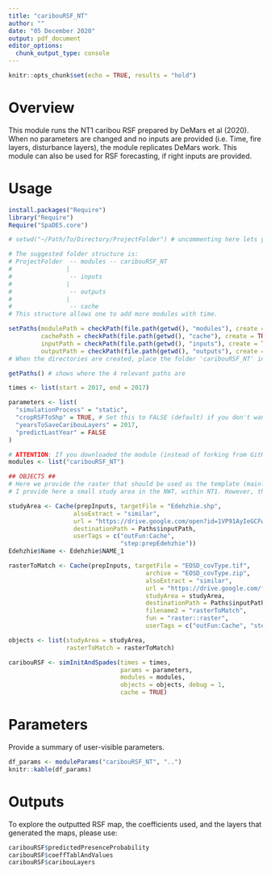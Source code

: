 ```yaml
---
title: "caribouRSF_NT"
author: ""
date: "05 December 2020"
output: pdf_document
editor_options:
  chunk_output_type: console
---
```


```r
knitr::opts_chunk$set(echo = TRUE, results = "hold")
```

# Overview

This module runs the NT1 caribou RSF prepared by DeMars et al (2020). When no parameters are changed and no inputs are provided (i.e. Time, fire layers, disturbance layers), the module replicates DeMars work. This module can also be used for RSF forecasting, if right inputs are provided. 

# Usage

```r
install.packages("Require")
library("Require")
Require("SpaDES.core")

# setwd("~/Path/To/Directory/ProjectFolder") # uncommenting here lets you set a specific path

# The suggested folder structure is:
# ProjectFolder  -- modules -- caribouRSF_NT 
#               |
#                -- inputs
#               |
#                -- outputs
#               |
#                -- cache
# This structure allows one to add more modules with time.

setPaths(modulePath = checkPath(file.path(getwd(), "modules"), create = TRUE), 
         cachePath = checkPath(file.path(getwd(), "cache"), create = TRUE), 
         inputPath = checkPath(file.path(getwd(), "inputs"), create = TRUE), 
         outputPath = checkPath(file.path(getwd(), "outputs"), create = TRUE))
# When the directories are created, place the folder 'caribouRSF_NT' in the folder 'modules'

getPaths() # shows where the 4 relevant paths are

times <- list(start = 2017, end = 2017)

parameters <- list(
  "simulationProcess" = "static",
  "cropRSFToShp" = TRUE, # Set this to FALSE (default) if you don't want the projection to be cropped
  "yearsToSaveCaribouLayers" = 2017,
  "predictLastYear" = FALSE
)

# ATTENTION: If you downloaded the module (instead of forking from GitHub, you might need to rename the directory, currently (i.e. 'caribouRSF_NT-main') back to its original name (i.e. 'caribouRSF_NT').
modules <- list("caribouRSF_NT")

## OBJECTS ##
# Here we provide the raster that should be used as the template (mainly for resolution and projection), names `rasterToMatch`, as well as the study area (`studyArea`) that we want to crop our results to. As a test,
# I provide here a small study area in the NWT, within NT1. However, the code for the NT1 study area is   

studyArea <- Cache(prepInputs, targetFile = "Edehzhie.shp",
                  alsoExtract = "similar",
                  url = "https://drive.google.com/open?id=1VP91AyIeGCFwJS9oPSEno4_SbtJQJMh7",
                  destinationPath = Paths$inputPath,
                  userTags = c("outFun:Cache",
                               "step:prepEdehzhie"))
Edehzhie$Name <- Edehzhie$NAME_1

rasterToMatch <- Cache(prepInputs, targetFile = "EOSD_covType.tif",
                                      archive = "EOSD_covType.zip",
                                      alsoExtract = "similar",
                                      url = "https://drive.google.com/file/d/16Eha9ZOToUszHln4UtOl6f6Qs-br1_l0/view?usp=sharing",
                                      studyArea = studyArea,
                                      destinationPath = Paths$inputPath,
                                      filename2 = "rasterToMatch",
                                      fun = "raster::raster",
                                      userTags = c("outFun:Cache", "step:prepRTM"))

objects <- list(studyArea = studyArea,
                rasterToMatch = rasterToMatch)

caribouRSF <- simInitAndSpades(times = times,
                               params = parameters,
                               modules = modules,
                               objects = objects, debug = 1, 
                               cache = TRUE)

```

# Parameters

Provide a summary of user-visible parameters.

```r
df_params <- moduleParams("caribouRSF_NT", "..")
knitr::kable(df_params)
```

# Outputs  

To explore the outputted RSF map, the coefficients used, and the layers that generated the maps, please use:

```r
caribouRSF$predictedPresenceProbability
caribouRSF$coeffTablAndValues
caribouRSF$caribouLayers
```
